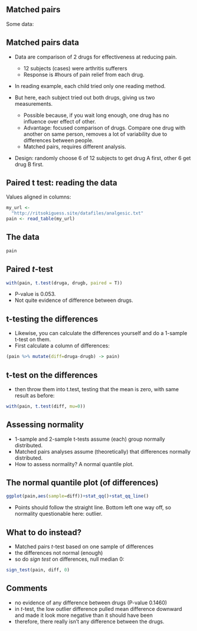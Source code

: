 
## Matched pairs

Some data: 

\centering{
  \includegraphics[height=0.7\textheight]{Screenshot_2019-04-26_13-41-29}
}


## Matched pairs data
- Data are comparison of 2 drugs for effectiveness at reducing pain.

     - 12 subjects (cases) were arthritis sufferers
     - Response is #hours of pain relief from each drug.
      
- In reading example, each child tried only one reading method.
- But here, each subject tried out both drugs, giving us two
measurements.

    - Possible because, if you wait long enough, one drug has no influence
over effect of other.
    - Advantage: focused comparison of drugs. Compare one drug with
another on same person, removes a lot of variability due to differences between people. 
    - Matched pairs, requires different analysis.
      
- Design: randomly choose 6 of 12 subjects to get drug A first, other 6
get drug B first.

## Paired t test: reading the data
Values aligned in columns:  

```r
my_url <- 
  "http://ritsokiguess.site/datafiles/analgesic.txt"
pain <- read_table(my_url)
```

## The data

```r
pain
```

## Paired *t*-test 

\small

```r
with(pain, t.test(druga, drugb, paired = T))
```

\normalsize

- P-value is 0.053. 
- Not quite evidence of difference between drugs.

## t-testing the differences

- Likewise, you can calculate the differences yourself and
do a 1-sample t-test on them.
- First calculate a column of differences:

\footnotesize

```r
(pain %>% mutate(diff=druga-drugb) -> pain)
```

\normalsize

## t-test on the differences
- then throw them into t.test, testing that the mean is zero, with
same result as before:
```r
with(pain, t.test(diff, mu=0))
```

## Assessing normality 
- 1-sample and 2-sample t-tests assume (each) group normally
distributed.
- Matched pairs analyses assume (theoretically) that differences
normally distributed.
- How to assess normality? A normal quantile plot.

## The normal quantile plot (of differences)


```r
ggplot(pain,aes(sample=diff))+stat_qq()+stat_qq_line()
```

- Points should follow the straight line. Bottom left one way off, so
normality questionable here: outlier.

## What to do instead?


- Matched pairs $t$-test based on one sample of differences
- the differences not normal (enough)
- so do *sign test* on differences, null median 0:


```r
sign_test(pain, diff, 0)
```


## Comments

- no evidence of any difference between drugs (P-value 0.1460)
- in $t$-test, the low outlier difference pulled mean difference downward and made it look more negative than it should have been
- therefore, there really isn't any difference between the drugs.

